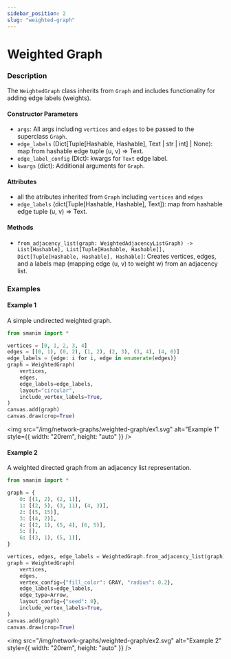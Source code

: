 ```yaml
---
sidebar_position: 2
slug: "weighted-graph"
---
```


# Weighted Graph

### Description

The `WeightedGraph` class inherits from `Graph` and includes functionality for adding edge labels (weights).

#### Constructor Parameters

- `args`: All args including `vertices` and `edges` to be passed to the superclass `Graph`.
- `edge_labels` (Dict[Tuple[Hashable, Hashable], Text | str | int] | None): map from hashable edge tuple (u, v) => Text.
- `edge_label_config` (Dict): kwargs for `Text` edge label.
- `kwargs` (dict): Additional arguments for `Graph`.

#### Attributes

- all the atributes inherited from `Graph` including `vertices` and `edges`
- `edge_labels` (dict[Tuple[Hashable, Hashable], Text]): map from hashable edge tuple (u, v) => Text.

#### Methods

- `from_adjacency_list(graph: WeightedAdjacencyListGraph) ->  List[Hashable], List[Tuple[Hashable, Hashable]], Dict[Tuple[Hashable, Hashable], Hashable]`: Creates vertices, edges, and a labels map (mapping edge (u, v) to weight w) from an adjacency list.

### Examples

#### Example 1

A simple undirected weighted graph.

```python
from smanim import *

vertices = [0, 1, 2, 3, 4]
edges = [(0, 1), (0, 2), (1, 2), (2, 3), (3, 4), (4, 0)]
edge_labels = {edge: i for i, edge in enumerate(edges)}
graph = WeightedGraph(
    vertices,
    edges,
    edge_labels=edge_labels,
    layout="circular",
    include_vertex_labels=True,
)
canvas.add(graph)
canvas.draw(crop=True)
```

<img
  src="/img/network-graphs/weighted-graph/ex1.svg"
  alt="Example 1"
  style={{ width: "20rem", height: "auto" }}
/>

#### Example 2

A weighted directed graph from an adjacency list representation.

```python
from smanim import *

graph = {
    0: [(1, 2), (2, 1)],
    1: [(2, 5), (3, 11), (4, 3)],
    2: [(5, 15)],
    3: [(4, 2)],
    4: [(2, 1), (5, 4), (6, 5)],
    5: [],
    6: [(3, 1), (5, 1)],
}

vertices, edges, edge_labels = WeightedGraph.from_adjacency_list(graph)
graph = WeightedGraph(
    vertices,
    edges,
    vertex_config={"fill_color": GRAY, "radius": 0.2},
    edge_labels=edge_labels,
    edge_type=Arrow,
    layout_config={"seed": 0},
    include_vertex_labels=True,
)
canvas.add(graph)
canvas.draw(crop=True)
```

<img
  src="/img/network-graphs/weighted-graph/ex2.svg"
  alt="Example 2"
  style={{ width: "20rem", height: "auto" }}
/>
